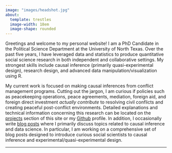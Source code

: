 ```yaml
---
image: "images/headshot.jpg"
about:
  template: trestles
  image-width: 18em
  image-shape: rounded
---
```


Greetings and welcome to my personal website! I am a PhD Candidate in the Political Science Department at the University of North Texas. Over the past five years, I have leveraged data and statistics to produce quantitative social science research in both independent and collaborative settings. My strongest skills include causal inference (primarily quasi-experimental design), research design, and advanced data manipulation/visualization using R.

:::a
My current work is focused on making causal inferences from conflict management programs. Cutting out the jargon, I am curious if policies such as peacekeeping operations, peace agreements, mediation, foreign aid, and foreign direct investment *actually contribute* to resolving civil conflicts and creating peaceful post-conflict environments. Detailed explanations and technical information concerning this research can be located on the [projects](Projects/index.qmd) section of this site or my [Github](https://github.com/Brian-Lookabaugh) profile. In addition, I occasionally write [blog posts](Blog/index.qmd) where I primarily discuss topics related to causal inference and data science. In particular, I am working on a comprehensive set of blog posts designed to introduce curious social scientists to causal inference and experimental/quasi-experimental design. 
:::
---

